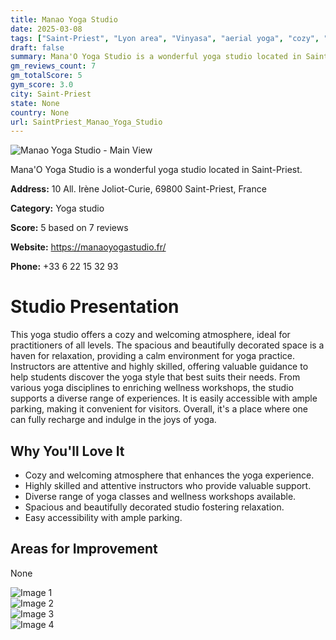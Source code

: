 ```yaml
---
title: Manao Yoga Studio
date: 2025-03-08
tags: ["Saint-Priest", "Lyon area", "Vinyasa", "aerial yoga", "cozy", "wellness", "Saint-Priest"]  
draft: false
summary: Mana'O Yoga Studio is a wonderful yoga studio located in Saint-Priest.
gm_reviews_count: 7
gm_totalScore: 5
gym_score: 3.0
city: Saint-Priest
state: None
country: None
url: SaintPriest_Manao_Yoga_Studio
---
```


<div className="aspect-[16/9] relative my-8">
  <img 
    src="https://lh5.googleusercontent.com/p/AF1QipOkZSeOP46mSSZJAY692LE3uE0d7b7qPkJTfiVZ=w1920-h1080-k-no"
    alt="Manao Yoga Studio - Main View"
    className="object-cover absolute inset-0 w-full h-full rounded-lg"
  />
</div>

Mana'O Yoga Studio is a wonderful yoga studio located in Saint-Priest.

**Address:** 10 All. Irène Joliot-Curie, 69800 Saint-Priest, France

**Category:** Yoga studio

**Score:** 5 based on 7 reviews

**Website:** https://manaoyogastudio.fr/

**Phone:** +33 6 22 15 32 93

# Studio Presentation

This yoga studio offers a cozy and welcoming atmosphere, ideal for practitioners of all levels. The spacious and beautifully decorated space is a haven for relaxation, providing a calm environment for yoga practice. Instructors are attentive and highly skilled, offering valuable guidance to help students discover the yoga style that best suits their needs. From various yoga disciplines to enriching wellness workshops, the studio supports a diverse range of experiences. It is easily accessible with ample parking, making it convenient for visitors. Overall, it's a place where one can fully recharge and indulge in the joys of yoga.

## Why You'll Love It

- Cozy and welcoming atmosphere that enhances the yoga experience.
- Highly skilled and attentive instructors who provide valuable support.
- Diverse range of yoga classes and wellness workshops available.
- Spacious and beautifully decorated studio fostering relaxation.
- Easy accessibility with ample parking.

## Areas for Improvement

None

<div className="grid grid-cols-1 xl:grid-cols-2 gap-4 my-8">
<div className="aspect-[4/3] relative"><img src="https://lh5.googleusercontent.com/p/AF1QipNZ6L5qClAbAALgBy7zdOiDEUa5qvKz4MMbupoF=w1920-h1080-k-no" alt="Image 1" className="object-cover absolute inset-0 w-full h-full rounded-lg" /></div>
<div className="aspect-[4/3] relative"><img src="https://lh5.googleusercontent.com/p/AF1QipMl3jfmdwP5yo9nCTAfbzM47edxYfLkzgzy6xum=w1920-h1080-k-no" alt="Image 2" className="object-cover absolute inset-0 w-full h-full rounded-lg" /></div>
<div className="aspect-[4/3] relative"><img src="https://lh5.googleusercontent.com/p/AF1QipMBDoQQmvrgaDuAIHpFdzEaHZvLpzyMZoYDe1s8=w1920-h1080-k-no" alt="Image 3" className="object-cover absolute inset-0 w-full h-full rounded-lg" /></div>
<div className="aspect-[4/3] relative"><img src="https://lh5.googleusercontent.com/p/AF1QipNjzat_411BPJcQx2LACEAvFizQrB2Rz1s36CzC=w1920-h1080-k-no" alt="Image 4" className="object-cover absolute inset-0 w-full h-full rounded-lg" /></div>
</div>